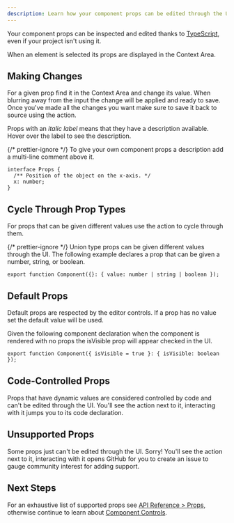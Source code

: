 ```yaml
---
description: Learn how your component props can be edited through the UI.
---
```



Your component props can be inspected and edited thanks to [TypeScript](https://www.typescriptlang.org/), even if your project isn't using it.

When an element is selected its props are displayed in the Context Area.

## Making Changes

For a given prop find it in the Context Area and change its value. When blurring away from the input the change will be applied and ready to save. Once you've made all the changes you want make sure to save it back to source using the <ActionLink icon="⌘ + S" href="/docs/building-your-scene/learn-the-ui/other#save" name="Save" /> action.

Props with an _italic label_ means that they have a description available. Hover over the label to see the description.

{/* prettier-ignore */}
<KnowledgeCallout>
To give your own component props a description add a multi-line comment above it.

```tsx {2}
interface Props {
  /** Position of the object on the x-axis. */
  x: number;
}
```

</KnowledgeCallout>

## Cycle Through Prop Types

For props that can be given different values use the <ActionLink name="Switch Prop Type" icon={SwitchIcon} href="#cycle-through-prop-types" /> action to cycle through them.

{/* prettier-ignore */}
<KnowledgeCallout>
Union type props can be given different values through the UI. The following example declares a prop that can be given a number, string, or boolean.

```tsx /value: number | string | boolean/
export function Component({}: { value: number | string | boolean });
```

</KnowledgeCallout>

## Default Props

Default props are respected by the editor controls. If a prop has no value set the default value will be used.

Given the following component declaration when the component is rendered with no props the isVisible prop will appear checked in the UI.

```tsx /isVisible = true/
export function Component({ isVisible = true }: { isVisible: boolean });
```

## Code-Controlled Props

Props that have dynamic values are considered controlled by code and can't be edited through the UI. You'll see the <ActionLink name="Controlled By Code" icon={ExclamationTriangleIcon} href="/docs/building-your-scene/learn-the-ui/other#controlled-by-code" /> action next to it, interacting with it jumps you to its code declaration.

## Unsupported Props

Some props just can't be edited through the UI. Sorry! You'll see the <ActionLink name="Unsupported Prop" icon={ExclamationTriangleIcon} href="/docs/building-your-scene/learn-the-ui/other#unsupported-prop" /> action next to it, interacting with it opens GitHub for you to create an issue to gauge community interest for adding support.

## Next Steps

For an exhaustive list of supported props see [API Reference > Props](/docs/api-reference/props), otherwise continue to learn about [Component Controls](/docs/building-your-scene/components/component-controls).
